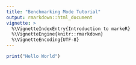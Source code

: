 ```yaml
---
title: "Benchmarking Mode Tutorial"
output: rmarkdown::html_document
vignette: >
  %\VignetteIndexEntry{Introduction to markeR}
  %\VignetteEngine{knitr::rmarkdown}
  %\VignetteEncoding{UTF-8}
---
```


```r
print("Hello World")
```


